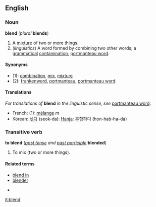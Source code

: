 ==English==
===Noun===
'''blend''' (''plural'' '''blends''')

#A [[mixture]] of two or more things.
#(''linguistics'') A word formed by combining two other words; a [[grammatical]] [[contamination]], [[portmanteau word]].

====Synonyms====
*(1): [[combination]], [[mix]], [[mixture]]
*(2): [[frankenword]], [[portmanteau]], [[portmanteau word]]

====Translations====
''For translations of'' '''blend''' ''in the linguistic sense, see'' [[portmanteau word]].  <!-- Do not translate the linguistic sense here - put these translations under "portmanteau word" -->

*French: (1): [[mélange]] ''m''
*Korean: [[섞다]] (seok-da): [[Hanja]]: 혼합하다 (hon-hab-ha-da)

===Transitive verb===
'''to blend''' (''[[past tense]] and [[past participle]]'' '''blended''')

#To mix (two or more things).


====Related terms====
*[[blend in]]
*[[blender]]

*

[[it:blend]]